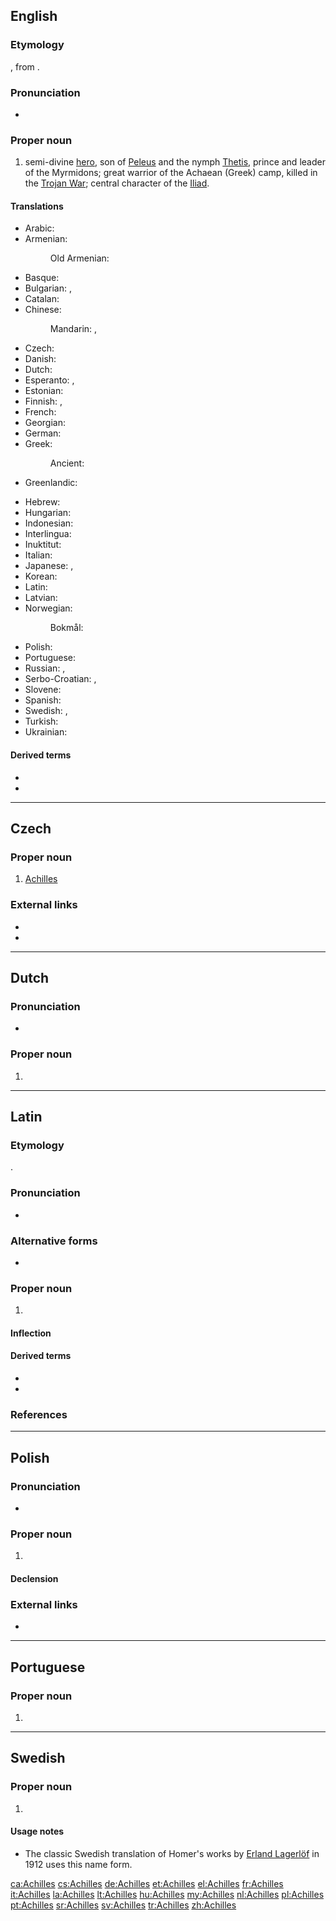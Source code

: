 ==English==
{{wikipedia}}

===Etymology===
{{borrowing|la|Achilles|lang=en}}, from {{etyl|grc|en}} {{m|grc|Ἀχιλλεύς}}.

===Pronunciation===
* {{IPA|/əˈkɪliːz/|lang=en}}

===Proper noun===
{{en-proper noun}}

# {{label|en|Greek mythology}} semi-divine [[hero]], son of [[Peleus]] and the nymph [[Thetis]], prince and leader of the Myrmidons; great warrior of the Achaean (Greek) camp, killed in the [[Trojan War]]; central character of the [[w:Iliad|Iliad]].

====Translations====
{{trans-top|Greek mythical hero}}
* Arabic: {{t|ar|أَخِيل|m}}
* Armenian: {{t|hy|Աքիլլես}}
*: Old Armenian: {{t|xcl|Աքիլլէս}}
* Basque: {{t|eu|Akil}}
* Bulgarian: {{t|bg|Ахил}}, {{t|bg|Ахилес}}
* Catalan: {{t|ca|Aquil·les|m}}
* Chinese:
*: Mandarin: {{t+|cmn|阿喀琉斯|tr=Ākāliúsī}}, {{t+|cmn|阿基里斯|tr=Ājīlǐsī}}
* Czech: {{t|cs|Achilleus|m}}
* Danish: {{t|da|Achilleus}}
* Dutch: {{t+|nl|Achilles}}
* Esperanto: {{t|eo|Aĥilo}}, {{t|eo|Akilo}}
* Estonian: {{t|et|Achilleus}}
* Finnish: {{t|fi|Akhilleus}}, {{t|fi|Akilles}}
* French: {{t+|fr|Achille|m}}
* Georgian: {{t|ka|აქილევსი}}
* German: {{t+|de|Achilleus|m}}
* Greek: {{t+|el|Αχιλλέας|m}}
*: Ancient: {{t|grc|Ἀχιλλεύς|m}}
* Greenlandic: {{t|kl|Achilleusi}}
{{trans-mid}}
* Hebrew: {{t|he|אכילס|tr=Ahils}}
* Hungarian: {{t+|hu|Akhilleusz}}
* Indonesian: {{t|id|Achilles}}
* Interlingua: {{t|ia|Achilles}}
* Inuktitut: {{t|iu|ᐊᑭᓪᓕᔅ|sc=Cans}}
* Italian: {{t+|it|Achille}}
* Japanese: {{t|ja|アキレス|tr=Akiresu}}, {{t|ja|アキレウス|tr=Akireusu}}
* Korean: {{t|ko|아킬레스|tr=Akilleseu|sc=Kore}}
* Latin: {{t+|la|Achillēs}}
* Latvian: {{t|lv|Achilas}}
* Norwegian:
*: Bokmål: {{t|nb|Akilles|m}}
* Polish: {{t+|pl|Achilles|m-pr}}
* Portuguese: {{t+|pt|Aquiles}}
* Russian: {{t+|ru|Ахи́лл|m}}, {{t+|ru|Ахилле́с|m}}
* Serbo-Croatian: {{t+|sh|Ahil|m}}, {{t|sh|Ahilej|m}}
* Slovene: {{t+|sl|Ahíl|m}}
* Spanish: {{t+|es|Aquiles|m}}
* Swedish: {{t|sv|Akilles}}, {{t|sv|Achilles}}
* Turkish: {{t|tr|Aşil}}
* Ukrainian: {{t|uk|Ахіллес|m}}
{{trans-bottom}}

====Derived terms====
* {{l|en|Achilles heel}}
* {{l|en|Achilles tendon}}

----

==Czech==

===Proper noun===
{{cs-proper noun|g=m}}

# [[#English|Achilles]] {{gloss|Ancient Greek hero}}

===External links===
* {{R:PSJC}}
* {{R:SSJC}}

----

==Dutch==

===Pronunciation===
* {{audio|Nl-Achilles.ogg|Audio|lang=nl}}

===Proper noun===
{{nl-proper noun}}

# {{l|en|Achilles}}

----

==Latin==

===Etymology===
{{borrowing|grc|Ἀχιλλεύς|lang=la}}.

===Pronunciation===
* {{audio|La-ecc-Achilles.ogg|audio (ecclesiastical)|lang=la}}

===Alternative forms===
* {{l|la|Achillēūs}}

===Proper noun===
{{la-proper noun|Achilles|Achillis|Achillis|m|third}}

# {{l|en|Achilles}}

====Inflection====
{{la-decl-3rd|num=sg|Achilles|Achill}}

====Derived terms====
* {{l|la|Achillēus}}
* {{l|la|Achillīdes}}

===References===
{{R:Cassells}}

----

==Polish==
{{wikipedia|lang=pl}}

===Pronunciation===
* {{audio|Pl-Achilles.ogg|Audio|lang=pl}}

===Proper noun===
{{head|pl|proper noun|g=m}}

# {{label|pl|Greek mythology}} {{l|en|Achilles}}

====Declension====
{{pl-decl-noun-sing|Achilles|Achillesa|Achillesowi|Achillesa|Achillesem|Achillesie|Achillesie}}

===External links===
* {{R:PWN}}

----

==Portuguese==

===Proper noun===
{{pt-proper noun|m}}

# {{pt-obsolete-hellenism|Aquiles}}

----

==Swedish==

===Proper noun===
{{head|sv|proper noun}}

# {{label|sv|Greek mythology}} {{l|en|Achilles}}

====Usage notes====
* The classic Swedish translation of Homer's works by [[w:sv:Erland Lagerlöf|Erland Lagerlöf]] in 1912 uses this name form.

[[ca:Achilles]]
[[cs:Achilles]]
[[de:Achilles]]
[[et:Achilles]]
[[el:Achilles]]
[[fr:Achilles]]
[[it:Achilles]]
[[la:Achilles]]
[[lt:Achilles]]
[[hu:Achilles]]
[[my:Achilles]]
[[nl:Achilles]]
[[pl:Achilles]]
[[pt:Achilles]]
[[sr:Achilles]]
[[sv:Achilles]]
[[tr:Achilles]]
[[zh:Achilles]]